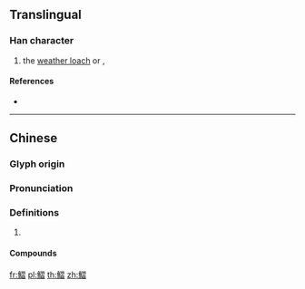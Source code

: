 {{character info/new}}
{{also|鳛}}
==Translingual==
{{rfi|mul}}

===Han character===
{{Han char|rn=195|rad=魚|as=11|sn=22|four=27362|canj=NFSMA}}

# the [[weather loach]] or {{vern|dojo loach}}, {{taxlink|Misgurnus anguillicaudatus|species|noshow=1}}

====References====
* {{Han ref|kx=1477.080|dkj=46444|dj=2008.350|hdz=74712.040|uh=9C3C|ud=39996|bh=F7B1|bd=63409}}

----

==Chinese==
{{zh-forms|s=鳛}}

===Glyph origin===
{{Han etym}}

===Pronunciation===
{{zh-pron
|m=xí
|c=zaap6
|mc=y
|oc=y
|cat=
}}

===Definitions===
{{zh-hanzi}}

# {{rfdef|zh}}

====Compounds====
{{zh-der|鰼水縣}}

[[fr:鰼]]
[[pl:鰼]]
[[th:鰼]]
[[zh:鰼]]